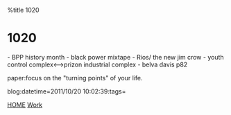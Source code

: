%title 1020


= 1020=

- BPP history month
- black power mixtape
- Rios/ the new jim crow
- youth control complex<-->prizon industrial complex
- belva davis p82

paper:focus on the "turning points" of your life.

blog:datetime=2011/10/20 10:02:39:tags=

[[index|HOME]]   [[Work]]

